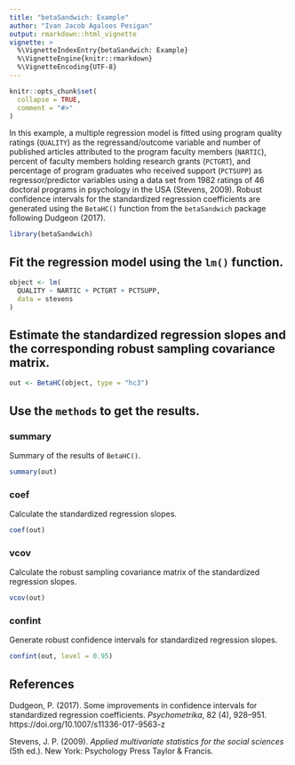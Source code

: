 ```yaml
---
title: "betaSandwich: Example"
author: "Ivan Jacob Agaloos Pesigan"
output: rmarkdown::html_vignette
vignette: >
  %\VignetteIndexEntry{betaSandwich: Example}
  %\VignetteEngine{knitr::rmarkdown}
  %\VignetteEncoding{UTF-8}
---
```


```r
knitr::opts_chunk$set(
  collapse = TRUE,
  comment = "#>"
)
```

In this example, a multiple regression model is fitted
using program quality ratings (`QUALITY`) as the regressand/outcome variable
and number of published articles attributed to the program faculty members (`NARTIC`),
percent of faculty members holding research grants (`PCTGRT`), and
percentage of program graduates who received support (`PCTSUPP`) as regressor/predictor variables
using a data set from 1982 ratings of 46 doctoral programs in psychology in the USA (Stevens, 2009).
Robust confidence intervals for the standardized regression coefficients are generated
using the `BetaHC()` function from the `betaSandwich` package following Dudgeon (2017).

```r
library(betaSandwich)
```

## Fit the regression model using the `lm()` function.

```r
object <- lm(
  QUALITY ~ NARTIC + PCTGRT + PCTSUPP,
  data = stevens
)
```

## Estimate the standardized regression slopes and the corresponding robust sampling covariance matrix.

```r
out <- BetaHC(object, type = "hc3")
```

## Use the `methods` to get the results.

### summary

Summary of the results of `BetaHC()`.

```r
summary(out)
```

### coef

Calculate the standardized regression slopes.

```r
coef(out)
```

### vcov

Calculate the robust sampling covariance matrix of the standardized regression slopes.


```r
vcov(out)
```

### confint

Generate robust confidence intervals for standardized regression slopes.

```r
confint(out, level = 0.95)
```

## References

Dudgeon, P. (2017).
Some improvements in confidence intervals for standardized regression coefficients. 
*Psychometrika*, 82 (4), 928–951.
https://doi.org/10.1007/s11336-017-9563-z

Stevens, J. P. (2009).
*Applied multivariate statistics for the social sciences* (5th ed.).
New York: Psychology Press Taylor & Francis.
